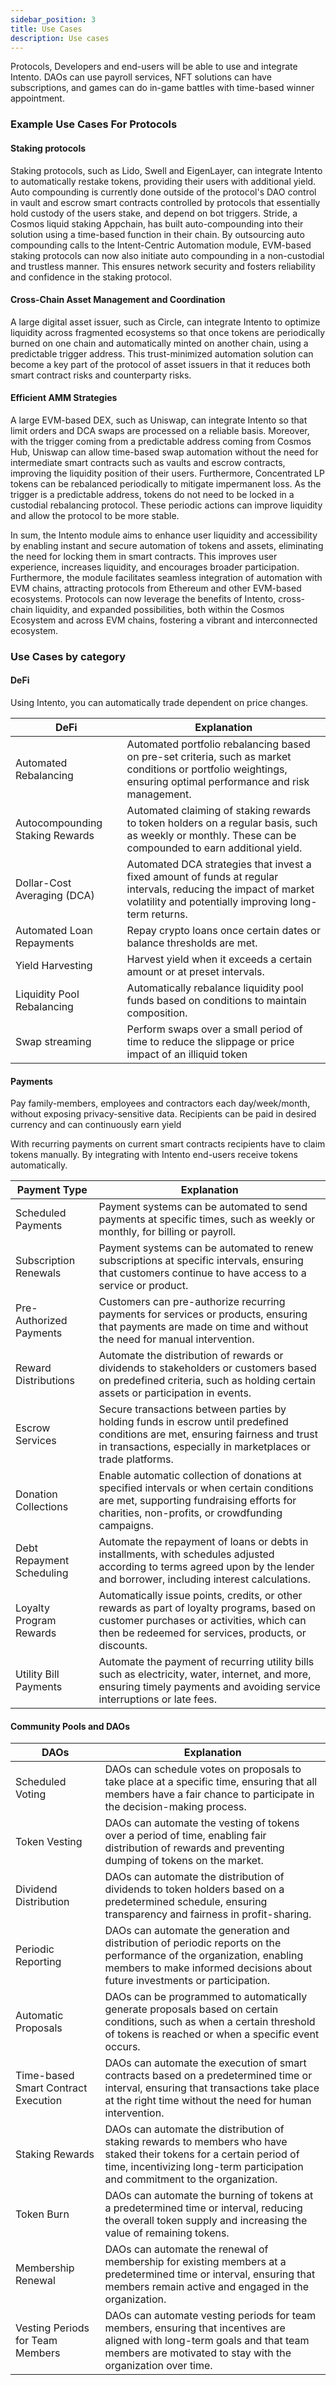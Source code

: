 ```yaml
---
sidebar_position: 3
title: Use Cases
description: Use cases
---
```



Protocols, Developers and end-users will be able to use and integrate Intento. DAOs can use payroll services, NFT solutions can have subscriptions, and games can do in-game battles with time-based winner appointment.

<DocusaurusSvg width="100%" height="100%" />


### Example Use Cases For Protocols

#### Staking protocols

Staking protocols, such as Lido, Swell and EigenLayer, can integrate Intento to automatically restake tokens, providing their users with additional yield. Auto compounding is currently done outside of the protocol's DAO control in vault and escrow smart contracts controlled by protocols that essentially hold custody of the users stake, and depend on bot triggers. Stride, a Cosmos liquid staking Appchain, has built auto-compounding into their solution using a time-based function in their chain. By outsourcing auto compounding calls to the Intent-Centric Automation module, EVM-based staking protocols can now also initiate auto compounding in a non-custodial and trustless manner. This ensures network security and fosters reliability and confidence in the staking protocol.

#### Cross-Chain Asset Management and Coordination

A large digital asset issuer, such as Circle, can integrate Intento to optimize liquidity across fragmented ecosystems so that once tokens are periodically burned on one chain and automatically minted on another chain, using a predictable trigger address. This trust-minimized automation solution can become a key part of the protocol of asset issuers in that it reduces both smart contract risks and counterparty risks.

#### Efficient AMM Strategies

A large EVM-based DEX, such as Uniswap, can integrate Intento so that limit orders and DCA swaps are processed on a reliable basis. Moreover, with the trigger coming from a predictable address coming from Cosmos Hub, Uniswap can allow time-based swap automation without the need for intermediate smart contracts such as vaults and escrow contracts, improving the liquidity position of their users. Furthermore, Concentrated LP tokens can be rebalanced periodically to mitigate impermanent loss. As the trigger is a predictable address, tokens do not need to be locked in a custodial rebalancing protocol. These periodic actions can improve liquidity and allow the protocol to be more stable.

In sum, the Intento module aims to enhance user liquidity and accessibility by enabling instant and secure automation of tokens and assets, eliminating the need for locking them in smart contracts. This improves user experience, increases liquidity, and encourages broader participation. Furthermore, the module facilitates seamless integration of automation with EVM chains, attracting protocols from Ethereum and other EVM-based ecosystems. Protocols can now leverage the benefits of Intento, cross-chain liquidity, and expanded possibilities, both within the Cosmos Ecosystem and across EVM chains, fostering a vibrant and interconnected ecosystem.



### Use Cases by category

#### DeFi

Using Intento, you can automatically trade dependent on price changes. 

| DeFi | Explanation                                                                                                                                                              |
| ---------------------------------------- | ------------------------------------------------------------------------------------------------------------------------------------------------------------------------ |
| Automated Rebalancing                    | Automated portfolio rebalancing based on pre-set criteria, such as market conditions or portfolio weightings, ensuring optimal performance and risk management.          |
| Autocompounding Staking Rewards          | Automated claiming of staking rewards to token holders on a regular basis, such as weekly or monthly. These can be compounded to earn additional yield.                  |
| Dollar-Cost Averaging (DCA)              | Automated DCA strategies that invest a fixed amount of funds at regular intervals, reducing the impact of market volatility and potentially improving long-term returns. |
| Automated Loan Repayments              | Repay crypto loans once certain dates or balance thresholds are met. |
| Yield Harvesting             | Harvest yield when it exceeds a certain amount or at preset intervals. |
| Liquidity Pool Rebalancing           | Automatically rebalance liquidity pool funds based on conditions to maintain composition. |
| Swap streaming         | Perform swaps over a small period of time to reduce the slippage or price impact of an illiquid token |

#### Payments

Pay family-members, employees and contractors each day/week/month, without exposing privacy-sensitive data. Recipients can be paid in desired currency and can continuously earn yield

With recurring payments on current smart contracts recipients have to claim tokens manually.
By integrating with Intento end-users receive tokens automatically.

| Payment Type               | Explanation                                                                                                                                                                                                                                                   |
|----------------------------|---------------------------------------------------------------------------------------------------------------------------------------------------------------------------------------------------------------------------------------------------------------|
| Scheduled Payments         | Payment systems can be automated to send payments at specific times, such as weekly or monthly, for billing or payroll.                                                                                                                                       |
| Subscription Renewals      | Payment systems can be automated to renew subscriptions at specific intervals, ensuring that customers continue to have access to a service or product.                                                                                                       |
| Pre-Authorized Payments    | Customers can pre-authorize recurring payments for services or products, ensuring that payments are made on time and without the need for manual intervention.                                                                                                |
| Reward Distributions       | Automate the distribution of rewards or dividends to stakeholders or customers based on predefined criteria, such as holding certain assets or participation in events.                                                                                       |
| Escrow Services            | Secure transactions between parties by holding funds in escrow until predefined conditions are met, ensuring fairness and trust in transactions, especially in marketplaces or trade platforms.                                                                |
| Donation Collections       | Enable automatic collection of donations at specified intervals or when certain conditions are met, supporting fundraising efforts for charities, non-profits, or crowdfunding campaigns.                                                                     |
| Debt Repayment Scheduling  | Automate the repayment of loans or debts in installments, with schedules adjusted according to terms agreed upon by the lender and borrower, including interest calculations.                                                                                  |
| Loyalty Program Rewards    | Automatically issue points, credits, or other rewards as part of loyalty programs, based on customer purchases or activities, which can then be redeemed for services, products, or discounts.                                                                 |
| Utility Bill Payments      | Automate the payment of recurring utility bills such as electricity, water, internet, and more, ensuring timely payments and avoiding service interruptions or late fees.                                                                                      |


#### Community Pools and DAOs

| DAOs | Explanation                                                                                                                                                                                           |
| ---------------------------------------- | ----------------------------------------------------------------------------------------------------------------------------------------------------------------------------------------------------- |
| Scheduled Voting                         | DAOs can schedule votes on proposals to take place at a specific time, ensuring that all members have a fair chance to participate in the decision-making process.                                    |
| Token Vesting                            | DAOs can automate the vesting of tokens over a period of time, enabling fair distribution of rewards and preventing dumping of tokens on the market.                                                  |
| Dividend Distribution                    | DAOs can automate the distribution of dividends to token holders based on a predetermined schedule, ensuring transparency and fairness in profit-sharing.                                             |
| Periodic Reporting                       | DAOs can automate the generation and distribution of periodic reports on the performance of the organization, enabling members to make informed decisions about future investments or participation.  |
| Automatic Proposals                      | DAOs can be programmed to automatically generate proposals based on certain conditions, such as when a certain threshold of tokens is reached or when a specific event occurs.                        |
| Time-based Smart Contract Execution      | DAOs can automate the execution of smart contracts based on a predetermined time or interval, ensuring that transactions take place at the right time without the need for human intervention.        |
| Staking Rewards                          | DAOs can automate the distribution of staking rewards to members who have staked their tokens for a certain period of time, incentivizing long-term participation and commitment to the organization. |
| Token Burn                               | DAOs can automate the burning of tokens at a predetermined time or interval, reducing the overall token supply and increasing the value of remaining tokens.                                          |
| Membership Renewal                       | DAOs can automate the renewal of membership for existing members at a predetermined time or interval, ensuring that members remain active and engaged in the organization.                            |
| Vesting Periods for Team Members         | DAOs can automate vesting periods for team members, ensuring that incentives are aligned with long-term goals and that team members are motivated to stay with the organization over time.            |

